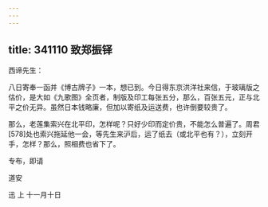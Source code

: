 ```yaml
---
---
---
```

title: 341110 致郑振铎
---




西谛先生：

八日寄奉一函并《博古牌子》一本，想已到。今日得东京洪洋社来信，于玻璃版之估价，是大如《九歌图》全页者，制版及印工每张五分，那么，百张五元，正与北平之价无异。虽然日本钱略廉，但加以寄纸及运送费，也许倒要较贵了。

那么，老莲集索兴在北平印，怎样呢？只好少印而定价贵，不能怎么普遍了。周君[578]处也索兴拖延他一会，等先生来沪后，运了纸去（或北平也有？），立刻开手，怎样？那么，照相费也省下了。

专布，即请

道安

迅 上 十一月十日